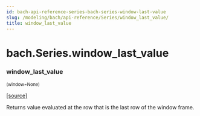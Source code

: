 ```yaml
---
id: bach-api-reference-series-bach-series-window-last-value
slug: /modeling/bach/api-reference/Series/window_last_value/
title: window_last_value
---
```


# bach.Series.window_last_value

<div className="method">

### <span className="name">window_last_value</span>

<small className="parameter-list">(<span className="parameter" id="window">window=None</span>)</small>


&#8203;<span className="view-source">[[source]](https://github.com/objectiv/objectiv-analytics/blob/main/bach/bach/series/series.py)</span>

<div className="content">

Returns value evaluated at the row that is the last row of the window frame.


</div>


</div>
